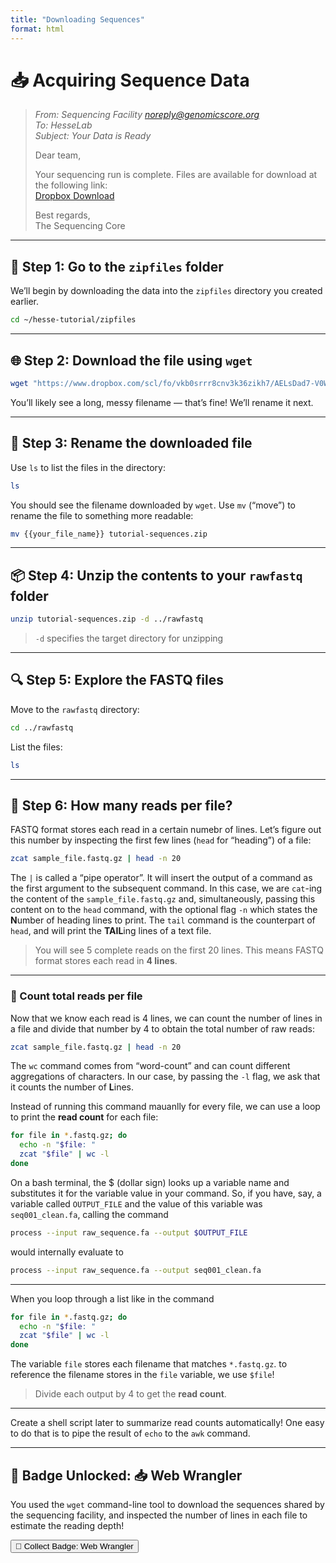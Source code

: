```yaml
---
title: "Downloading Sequences"
format: html
---
```


# 📥 Acquiring Sequence Data

> _From: Sequencing Facility <noreply@genomicscore.org>_  
> _To: HesseLab_  
> _Subject: Your Data is Ready_  
>
> Dear team,
>
> Your sequencing run is complete. Files are available for download at the following link:  
> [Dropbox Download](https://www.dropbox.com/scl/fo/vkb0srrr8cnv3k36zikh7/AELsDad7-V0WJ-hEZU4t_5k?rlkey=6a7l17psot7sl5woswapyxyn9&st=libnokp3&dl=1)
>
> Best regards,  
> The Sequencing Core

---

## 📂 Step 1: Go to the `zipfiles` folder

We'll begin by downloading the data into the `zipfiles` directory you created earlier.

```bash
cd ~/hesse-tutorial/zipfiles
```

---

## 🌐 Step 2: Download the file using `wget`

```bash
wget "https://www.dropbox.com/scl/fo/vkb0srrr8cnv3k36zikh7/AELsDad7-V0WJ-hEZU4t_5k?rlkey=6a7l17psot7sl5woswapyxyn9&st=libnokp3&dl=1"
```

You’ll likely see a long, messy filename — that's fine! We'll rename it next.

---

## 📝 Step 3: Rename the downloaded file

Use `ls` to list the files in the directory:

```bash
ls
```

You should see the filename downloaded by `wget`. Use `mv` ("move") to rename the file to something more readable:

```bash
mv {{your_file_name}} tutorial-sequences.zip
```




---

## 📦 Step 4: Unzip the contents to your `rawfastq` folder

```bash
unzip tutorial-sequences.zip -d ../rawfastq
```

> `-d` specifies the target directory for unzipping

---

## 🔍 Step 5: Explore the FASTQ files

Move to the `rawfastq` directory:

```bash
cd ../rawfastq
```

List the files:

```bash
ls
```

---

## 🧪 Step 6: How many reads per file?

FASTQ format stores each read in a certain numebr of lines. Let’s figure out this number by inspecting the first few lines (`head` for "heading") of a file:

```bash
zcat sample_file.fastq.gz | head -n 20
```

::: callout-tip
The `|` is called a "pipe operator". It will insert the output of a command as the first argument to the subsequent command. In this case, we are `cat`-ing the content of the `sample_file.fastq.gz` and, simultaneously, passing this content on to the `head` command, with the optional flag `-n` which states the **N**umber of heading lines to print. The `tail` command is the counterpart of `head`, and will print the **TAIL**ing lines of a text file.
:::

> You will see 5 complete reads on the first 20 lines. This means FASTQ format stores each read in **4 lines**. 

---

### 🔁 Count total reads per file

Now that we know each read is 4 lines, we can count the number of lines in a file and divide that number by 4 to obtain the total number of raw reads:

```bash
zcat sample_file.fastq.gz | head -n 20
```
::: callout-tip
The `wc` command comes from "word-count" and can count different aggregations of characters. In our case, by passing the `-l` flag, we ask that it counts the number of **L**ines.
:::

Instead of running this command mauanlly for every file, we can use a loop to print the **read count** for each file:

```bash
for file in *.fastq.gz; do
  echo -n "$file: "
  zcat "$file" | wc -l
done
```

::: callout-tip
On a bash terminal, the $ (dollar sign) looks up a variable name and substitutes it for the variable value in your command.
So, if you have, say, a variable called `OUTPUT_FILE` and the value of this variable was `seq001_clean.fa`, calling the command

```bash
process --input raw_sequence.fa --output $OUTPUT_FILE
```

would internally evaluate to

```bash
process --input raw_sequence.fa --output seq001_clean.fa
```

-----

When you loop through a list like in the command

```bash
for file in *.fastq.gz; do
  echo -n "$file: "
  zcat "$file" | wc -l
done
```

The variable `file` stores each filename that matches `*.fastq.gz`. to reference the filename stores in the `file` variable, we use `$file`!
:::

> Divide each output by 4 to get the **read count**.

---

::: callout-tip
Create a shell script later to summarize read counts automatically!
One easy to do that is to pipe the result of `echo` to the `awk` command.
:::

---

## 🏅 Badge Unlocked: 📥 Web Wrangler

You used the `wget` command-line tool to download the sequences shared by the sequencing facility, and inspected the number of lines in each file to estimate the reading depth!

```{=html}
<button onclick="collectBadge('web-wrangler')">🏅 Collect Badge: Web Wrangler</button>

<script>
function collectBadge(badgeName) {
  const badges = JSON.parse(localStorage.getItem('badges') || '[]');
  if (!badges.includes(badgeName)) {
    badges.push(badgeName);
    localStorage.setItem('badges', JSON.stringify(badges));
    alert('Badge collected: ' + badgeName);
  } else {
    alert('You already collected this badge!');
  }
}
</script>
```

